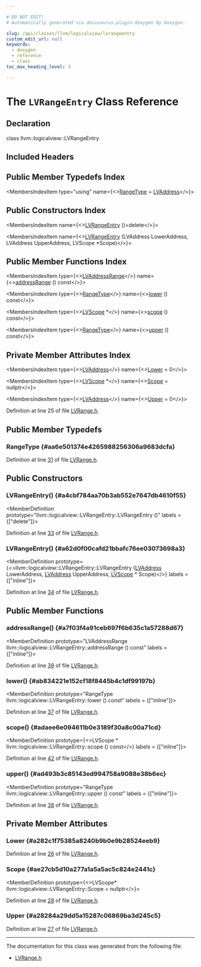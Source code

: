 ```yaml
---

# DO NOT EDIT!
# Automatically generated via docusaurus-plugin-doxygen by Doxygen.

slug: /api/classes/llvm/logicalview/lvrangeentry
custom_edit_url: null
keywords:
  - doxygen
  - reference
  - class
toc_max_heading_level: 3

---
```





# The `LVRangeEntry` Class Reference

<DoxygenPage pluginConfig={pluginConfig}>



## Declaration

<CodeBlock>class llvm::logicalview::LVRangeEntry</CodeBlock>

## Included Headers

<IncludesList>
<IncludesListItem
  filePath="llvm/DebugInfo/LogicalView/Core/LVRange.h"
  permalink="/docs/api/files/include/include/llvm/include/llvm/debuginfo/include/llvm/debuginfo/logicalview/include/llvm/debuginfo/logicalview/core/lvrange-h"
  isLocal="true" />
</IncludesList>

## Public Member Typedefs Index

<MembersIndex>

<MembersIndexItem
  type="using"
  name={<><a href="#aa6e501374e4265988256306a9683dcfa">RangeType</a> = <a href="/docs/api/namespaces/llvm/logicalview/#ad3a6cc0dd7aa2e5bf8b5d0ee648e6850">LVAddress</a></>}>
</MembersIndexItem>

</MembersIndex>

## Public Constructors Index

<MembersIndex>

<MembersIndexItem
  name={<><a href="#a4cbf784aa70b3ab552e7647db4610f55">LVRangeEntry</a> ()=delete</>}>
</MembersIndexItem>

<MembersIndexItem
  name={<><a href="#a62d0f00cafd21bbafc76ee03073698a3">LVRangeEntry</a> (LVAddress LowerAddress, LVAddress UpperAddress, LVScope &#42;Scope)</>}>
</MembersIndexItem>

</MembersIndex>

## Public Member Functions Index

<MembersIndex>

<MembersIndexItem
  type={<><a href="/docs/api/namespaces/llvm/logicalview/#a99ddaf1fd8ebfcd4d85a4fee93792b00">LVAddressRange</a></>}
  name={<><a href="#a7f03f4a91ceb697f6b635c1a57288d67">addressRange</a> () const</>}>
</MembersIndexItem>

<MembersIndexItem
  type={<><a href="#aa6e501374e4265988256306a9683dcfa">RangeType</a></>}
  name={<><a href="#ab834221e152cf18f8445b4c1df99197b">lower</a> () const</>}>
</MembersIndexItem>

<MembersIndexItem
  type={<><a href="/docs/api/classes/llvm/logicalview/lvscope">LVScope</a> &#42;</>}
  name={<><a href="#adaee6e094611b0e3189f30a8c00a71cd">scope</a> () const</>}>
</MembersIndexItem>

<MembersIndexItem
  type={<><a href="#aa6e501374e4265988256306a9683dcfa">RangeType</a></>}
  name={<><a href="#ad493b3c85143ed994758a9088e38b6ec">upper</a> () const</>}>
</MembersIndexItem>

</MembersIndex>

## Private Member Attributes Index

<MembersIndex>

<MembersIndexItem
  type={<><a href="/docs/api/namespaces/llvm/logicalview/#ad3a6cc0dd7aa2e5bf8b5d0ee648e6850">LVAddress</a></>}
  name={<><a href="#a282c1f75385a8240b9b0e9b28524eeb9">Lower</a> = 0</>}>
</MembersIndexItem>

<MembersIndexItem
  type={<><a href="/docs/api/classes/llvm/logicalview/lvscope">LVScope</a> &#42;</>}
  name={<><a href="#ae27cb5d10a277a1a5a5ac5c824e2441c">Scope</a> = nullptr</>}>
</MembersIndexItem>

<MembersIndexItem
  type={<><a href="/docs/api/namespaces/llvm/logicalview/#ad3a6cc0dd7aa2e5bf8b5d0ee648e6850">LVAddress</a></>}
  name={<><a href="#a28284a29dd5a15287c06869ba3d245c5">Upper</a> = 0</>}>
</MembersIndexItem>

</MembersIndex>


Definition at line 25 of file <a href="/docs/api/files/include/include/llvm/include/llvm/debuginfo/include/llvm/debuginfo/logicalview/include/llvm/debuginfo/logicalview/core/lvrange-h">LVRange.h</a>.

<SectionDefinition>

## Public Member Typedefs

### RangeType {#aa6e501374e4265988256306a9683dcfa}

<MemberDefinition
  prototype="using llvm::logicalview::LVRangeEntry::RangeType =  LVAddress">

Definition at line <a href="/docs/api/files/include/include/llvm/include/llvm/debuginfo/include/llvm/debuginfo/logicalview/include/llvm/debuginfo/logicalview/core/lvrange-h/#l00031">31</a> of file <a href="/docs/api/files/include/include/llvm/include/llvm/debuginfo/include/llvm/debuginfo/logicalview/include/llvm/debuginfo/logicalview/core/lvrange-h">LVRange.h</a>.
</MemberDefinition>

</SectionDefinition>

<SectionDefinition>

## Public Constructors

### LVRangeEntry() {#a4cbf784aa70b3ab552e7647db4610f55}

<MemberDefinition
  prototype="llvm::logicalview::LVRangeEntry::LVRangeEntry ()"
  labels = {["delete"]}>

Definition at line <a href="/docs/api/files/include/include/llvm/include/llvm/debuginfo/include/llvm/debuginfo/logicalview/include/llvm/debuginfo/logicalview/core/lvrange-h/#l00033">33</a> of file <a href="/docs/api/files/include/include/llvm/include/llvm/debuginfo/include/llvm/debuginfo/logicalview/include/llvm/debuginfo/logicalview/core/lvrange-h">LVRange.h</a>.
</MemberDefinition>

### LVRangeEntry() {#a62d0f00cafd21bbafc76ee03073698a3}

<MemberDefinition
  prototype={<>llvm::logicalview::LVRangeEntry::LVRangeEntry (<a href="/docs/api/namespaces/llvm/logicalview/#ad3a6cc0dd7aa2e5bf8b5d0ee648e6850">LVAddress</a> LowerAddress, <a href="/docs/api/namespaces/llvm/logicalview/#ad3a6cc0dd7aa2e5bf8b5d0ee648e6850">LVAddress</a> UpperAddress, <a href="/docs/api/classes/llvm/logicalview/lvscope">LVScope</a> &#42; Scope)</>}
  labels = {["inline"]}>

Definition at line <a href="/docs/api/files/include/include/llvm/include/llvm/debuginfo/include/llvm/debuginfo/logicalview/include/llvm/debuginfo/logicalview/core/lvrange-h/#l00034">34</a> of file <a href="/docs/api/files/include/include/llvm/include/llvm/debuginfo/include/llvm/debuginfo/logicalview/include/llvm/debuginfo/logicalview/core/lvrange-h">LVRange.h</a>.
</MemberDefinition>

</SectionDefinition>

<SectionDefinition>

## Public Member Functions

### addressRange() {#a7f03f4a91ceb697f6b635c1a57288d67}

<MemberDefinition
  prototype="LVAddressRange llvm::logicalview::LVRangeEntry::addressRange () const"
  labels = {["inline"]}>

Definition at line <a href="/docs/api/files/include/include/llvm/include/llvm/debuginfo/include/llvm/debuginfo/logicalview/include/llvm/debuginfo/logicalview/core/lvrange-h/#l00039">39</a> of file <a href="/docs/api/files/include/include/llvm/include/llvm/debuginfo/include/llvm/debuginfo/logicalview/include/llvm/debuginfo/logicalview/core/lvrange-h">LVRange.h</a>.
</MemberDefinition>

### lower() {#ab834221e152cf18f8445b4c1df99197b}

<MemberDefinition
  prototype="RangeType llvm::logicalview::LVRangeEntry::lower () const"
  labels = {["inline"]}>

Definition at line <a href="/docs/api/files/include/include/llvm/include/llvm/debuginfo/include/llvm/debuginfo/logicalview/include/llvm/debuginfo/logicalview/core/lvrange-h/#l00037">37</a> of file <a href="/docs/api/files/include/include/llvm/include/llvm/debuginfo/include/llvm/debuginfo/logicalview/include/llvm/debuginfo/logicalview/core/lvrange-h">LVRange.h</a>.
</MemberDefinition>

### scope() {#adaee6e094611b0e3189f30a8c00a71cd}

<MemberDefinition
  prototype={<>LVScope &#42; llvm::logicalview::LVRangeEntry::scope () const</>}
  labels = {["inline"]}>

Definition at line <a href="/docs/api/files/include/include/llvm/include/llvm/debuginfo/include/llvm/debuginfo/logicalview/include/llvm/debuginfo/logicalview/core/lvrange-h/#l00042">42</a> of file <a href="/docs/api/files/include/include/llvm/include/llvm/debuginfo/include/llvm/debuginfo/logicalview/include/llvm/debuginfo/logicalview/core/lvrange-h">LVRange.h</a>.
</MemberDefinition>

### upper() {#ad493b3c85143ed994758a9088e38b6ec}

<MemberDefinition
  prototype="RangeType llvm::logicalview::LVRangeEntry::upper () const"
  labels = {["inline"]}>

Definition at line <a href="/docs/api/files/include/include/llvm/include/llvm/debuginfo/include/llvm/debuginfo/logicalview/include/llvm/debuginfo/logicalview/core/lvrange-h/#l00038">38</a> of file <a href="/docs/api/files/include/include/llvm/include/llvm/debuginfo/include/llvm/debuginfo/logicalview/include/llvm/debuginfo/logicalview/core/lvrange-h">LVRange.h</a>.
</MemberDefinition>

</SectionDefinition>

<SectionDefinition>

## Private Member Attributes

### Lower {#a282c1f75385a8240b9b0e9b28524eeb9}

<MemberDefinition
  prototype="LVAddress llvm::logicalview::LVRangeEntry::Lower = 0">

Definition at line <a href="/docs/api/files/include/include/llvm/include/llvm/debuginfo/include/llvm/debuginfo/logicalview/include/llvm/debuginfo/logicalview/core/lvrange-h/#l00026">26</a> of file <a href="/docs/api/files/include/include/llvm/include/llvm/debuginfo/include/llvm/debuginfo/logicalview/include/llvm/debuginfo/logicalview/core/lvrange-h">LVRange.h</a>.
</MemberDefinition>

### Scope {#ae27cb5d10a277a1a5a5ac5c824e2441c}

<MemberDefinition
  prototype={<>LVScope&#42; llvm::logicalview::LVRangeEntry::Scope = nullptr</>}>

Definition at line <a href="/docs/api/files/include/include/llvm/include/llvm/debuginfo/include/llvm/debuginfo/logicalview/include/llvm/debuginfo/logicalview/core/lvrange-h/#l00028">28</a> of file <a href="/docs/api/files/include/include/llvm/include/llvm/debuginfo/include/llvm/debuginfo/logicalview/include/llvm/debuginfo/logicalview/core/lvrange-h">LVRange.h</a>.
</MemberDefinition>

### Upper {#a28284a29dd5a15287c06869ba3d245c5}

<MemberDefinition
  prototype="LVAddress llvm::logicalview::LVRangeEntry::Upper = 0">

Definition at line <a href="/docs/api/files/include/include/llvm/include/llvm/debuginfo/include/llvm/debuginfo/logicalview/include/llvm/debuginfo/logicalview/core/lvrange-h/#l00027">27</a> of file <a href="/docs/api/files/include/include/llvm/include/llvm/debuginfo/include/llvm/debuginfo/logicalview/include/llvm/debuginfo/logicalview/core/lvrange-h">LVRange.h</a>.
</MemberDefinition>

</SectionDefinition>

<hr/>

The documentation for this class was generated from the following file:

<ul>
<li><a href="/docs/api/files/include/include/llvm/include/llvm/debuginfo/include/llvm/debuginfo/logicalview/include/llvm/debuginfo/logicalview/core/lvrange-h">LVRange.h</a></li>
</ul>

</DoxygenPage>

